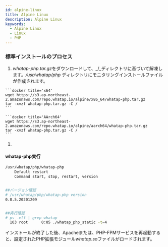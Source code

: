 ```yaml
---
id: alpine-linux
title: Alpine Linux
description: Alpine Linux
keywords:
  - Alpine Linux
  - Linux
  - PHP
---
```



### 標準インストールのプロセス

1. *whatap-php.tar.gz*をダウンロードして、_/_ディレクトリに基づいて解凍します。*/usr/whatap/php* ディレクトリにモニタリングインストールファイルが作成されます。

<Tabs>

<TabItem value="x64" label="x64" default>

````
```docker title='x64'
wget https://s3.ap-northeast-2.amazonaws.com/repo.whatap.io/alpine/x86_64/whatap-php.tar.gz
tar -xvzf whatap-php.tar.gz -C /
```
````

</TabItem>

<TabItem value="aarch64" label="AArch64" default>

````
```docker title='AArch64'
wget https://s3.ap-northeast-2.amazonaws.com/repo.whatap.io/alpine/aarch64/whatap-php.tar.gz
tar -xvzf whatap-php.tar.gz -C /
```
````

</TabItem>

</Tabs>

1. <Phpinstallscript />


<Phpextensionwhatap />

#### whatap-php実行

```bash title=SH
/usr/whatap/php/whatap-php
    Default restart
    Command start, stop, restart, version


##バージョン確認
# /usr/whatap/php/whatap-php version
0.8.5.20201209


##実行確認
# ps -elf | grep whatap
  103 root      0:05 ./whatap_php_static -t=4
```

インストールが終了した後、Apacheまたは、PHP-FPMサービスを再起動すると、設定されたPHP拡張モジュール*whatap.so*ファイルがロードされます。
